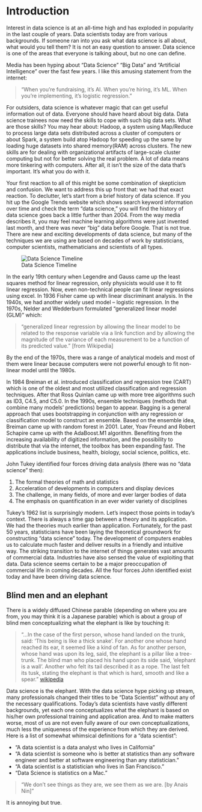 # Introduction

Interest in data science is at an all-time high and has exploded in popularity in the last couple of years. Data scientists today are from various backgrounds. If someone ran into you ask what data science is all about, what would you tell them? It is not an easy question to answer. Data science is one of the areas that everyone is talking about, but no one can define. 

Media has been hyping about “Data Science” “Big Data” and “Artificial Intelligence” over the fast few years. I like this amusing  statement from the internet:

> “When you’re fundraising, it’s AI. When you’re hiring, it’s ML. When you’re implementing, it’s logistic regression.”

For outsiders, data science is whatever magic that can get useful information out of data. Everyone should have heard about big data. Data science trainees now need the skills to cope with such big data sets. What are those skills? You may hear about: Hadoop, a system using Map/Reduce to process large data sets distributed across a cluster of computers or about Spark, a system build atop Hadoop for speeding up the same by loading huge datasets into shared memory(RAM) across clusters. The new skills are for dealing with organizational artifacts of large-scale cluster computing but not for better solving the real problem. A lot of data means more tinkering with computers. After all, it isn’t the size of the data that’s important. It’s what you do with it.

Your first reaction to all of this might be some combination of skepticism and confusion. We want to address this up front that: we had that exact reaction. To declutter, let’s start from a brief history of data science. If you hit up the Google Trends website which shows search keyword information over time and check the term “data science,” you will find the history of data science goes back a little further than 2004. From the way media describes it, you may feel machine learning algorithms were just invented last month, and there was never "big" data before Google. That is not true. There are new and exciting developments of data science, but many of the techniques we are using are based on decades of work by statisticians, computer scientists, mathematicians and scientists of all types. 

![Data Science Timeline](images/DataScienceTimeline.png)

In the early 19th century when Legendre and Gauss came up the least squares method for linear regression, only physicists would use it to fit linear regression. Now, even non-technical people can fit linear regressions using excel. In 1936 Fisher came up with linear discriminant analysis. In the 1940s, we had another widely used model – logistic regression. In the 1970s, Nelder and Wedderburn formulated “generalized linear model (GLM)” which: 

> "generalized linear regression by allowing the linear model to be related to the response variable via a link function and by allowing the magnitude of the variance of each measurement to be a function of its predicted value." [from Wikipedia] 

By the end of the 1970s, there was a range of analytical models and most of them were linear because computers were not powerful enough to fit non-linear model until the 1980s.

In 1984 Breiman et al. introduced classification and regression tree (CART) which is one of the oldest and most utilized classification and regression techniques. After that Ross Quinlan came up with more tree algorithms such as ID3, C4.5, and C5.0. In the 1990s, ensemble techniques (methods that combine many models’ predictions) began to appear. Bagging is a general approach that uses bootstrapping in conjunction with any regression or classification model to construct an ensemble. Based on the ensemble idea, Breiman came up with random forest in 2001. Later, Yoav Freund and Robert Schapire came up with the AdaBoost.M1 algorithm. Benefiting from the increasing availability of digitized information, and the possibility to distribute that via the internet, the toolbox has been expanding fast. The applications include business, health, biology, social science, politics, etc.

John Tukey identified four forces driving data analysis (there was no “data science” then):

1. The formal theories of math and statistics 
1. Acceleration of developments in computers and display devices 
1. The challenge, in many fields, of more and ever larger bodies of data 
1. The emphasis on quantification in an ever wider variety of disciplines 

Tukey’s 1962 list is surprisingly modern. Let's inspect those points in today's context. There is always a time gap between a theory and its application. We had the theories much earlier than application. Fortunately, for the past 50 years, statisticians have been laying the theoretical groundwork for constructing "data science" today. The development of computers enables us to calculate much faster and deliver results in a friendly and intuitive way. The striking transition to the internet of things generates vast amounts of commercial data. Industries have also sensed the value of exploiting that data. Data science seems certain to be a major preoccupation of commercial life in coming decades. All the four forces John identified exist today and have been driving data science.   

## Blind men and an elephant

There is a widely diffused Chinese parable (depending on where you are from, you may think it is a Japanese parable) which is about a group of blind men conceptualizing what the elephant is like by touching it:

>  "...In the case of the first person, whose hand landed on the trunk, said: 'This being is like a thick snake'. For another one whose hand reached its ear, it seemed like a kind of fan. As for another person, whose hand was upon its leg, said, the elephant is a pillar like a tree-trunk. The blind man who placed his hand upon its side said, 'elephant is a wall'. Another who felt its tail described it as a rope. The last felt its tusk, stating the elephant is that which is hard, smooth and like a spear."  [wikipedia](https://en.wikipedia.org/wiki/Blind_men_and_an_elephant)

Data science is the elephant. With the data science hype picking up stream, many professionals changed their titles to be “Data Scientist” without any of the necessary qualifications. Today's data scientists have vastly different backgrounds, yet each one conceptualizes what the elephant is based on his/her own professional training and application area. And to make matters worse, most of us are not even fully aware of our own conceptualizations, much less the uniqueness of the experience from which they are derived. Here is a list of somewhat whimsical definitions for a “data scientist”:

- “A data scientist is a data analyst who lives in California”
- “A data scientist is someone who is better at statistics than any software engineer and better at software engineering than any statistician.”
- “A data scientist is a statistician who lives in San Francisco.”
- “Data Science is statistics on a Mac.”

> "We don’t see things as they are, we see them as we are. [by Anais Nin]"

It is annoying but true. 
